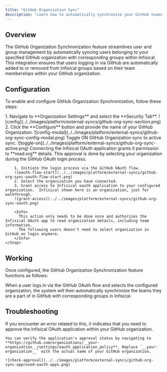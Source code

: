 ```yaml
---
title: "GitHub Organization Sync"
description: "Learn how to automatically synchronize your GitHub teams with Infisical Groups."
---
```


## Overview

The GitHub Organization Synchronization feature streamlines user and group management by automatically syncing users belonging to your specified GitHub organization with corresponding groups within Infisical. This integration ensures that users logging in via GitHub are automatically added to or removed from Infisical groups based on their team memberships within your GitHub organization.

## Configuration

To enable and configure GitHub Organization Synchronization, follow these steps:

<Steps>
    <Step title="Set up GitHub organization configuration">
        1. Navigate to **Organization Settings** and select the **Security Tab**.
        ![config](../../images/platform/external-syncs/github-org-sync-section.png)
        2. Click the **Configure** button and provide the name of your GitHub Organization.
        ![config-modal](../../images/platform/external-syncs/github-org-sync-config-modal.png)
    </Step>
    <Step title="Enable GitHub organization sync">
        Toggle ON GitHub Organization sync to active sync.
        ![toggle-on](../../images/platform/external-syncs/github-org-sync-active.png)
    </Step>
    <Step title="Approve the Infisical OAuth application on your organization">
        Connecting the Infisical OAuth application grants it permission to **read:org** details. This approval is done by selecting your organization during the GitHub OAuth login process.

        1. Initiate the login process via the GitHub OAuth flow.
        ![oauth-flow-start](../../images/platform/external-syncs/github-org-sync-oauth-flow-start.png)
        2. Select the organization you have connected.
        3. Grant access to Infisical oauth application to your configured organization.  Infisical shown here is an organization, just for walkthrough.
        ![grant-access](../../images/platform/external-syncs/github-org-sync-oauth.png)

        <Info>
          This action only needs to be done once and authorizes the Infisical OAuth app to read organization details, including team information.
          The following users doesn't need to select organization in GitHub on login anymore.
        </Info>
    </Step>

</Steps>

## Working

Once configured, the GitHub Organization Synchronization feature functions as follows:

When a user logs in via the GitHub OAuth flow and selects the configured organization, the system will then automatically synchronize the teams they are a part of in GitHub with corresponding groups in Infisical.

## Troubleshooting

<Accordion title="Please check if your organization has approved the Infisical OAuth application.">
    If you encounter an error related to this, it indicates that you need to approve the Infisical OAuth application within your GitHub organization.

    You can verify the application's approval status by navigating to **https://github.com/organizations/__your-organization__/settings/oauth_application_policy**. Replace `__your-organization__` with the actual name of your GitHub organization.

    ![check-approval](../../images/platform/external-syncs/github-org-sync-approved-oauth-apps.png)
</Accordion>
